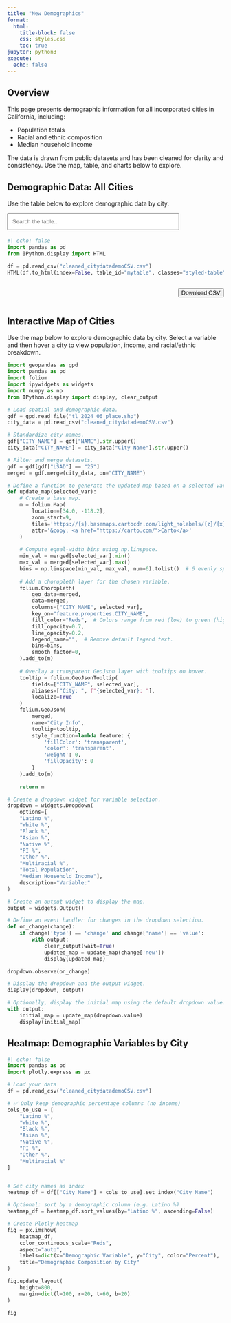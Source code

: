 ```yaml
---
title: "New Demographics"
format:
  html:
    title-block: false
    css: styles.css
    toc: true
jupyter: python3
execute:
  echo: false
---
```


## Overview

This page presents demographic information for all incorporated cities in California, including:

- Population totals  
- Racial and ethnic composition  
- Median household income  

The data is drawn from public datasets and has been cleaned for clarity and consistency. Use the map, table, and charts below to explore.


## Demographic Data: All Cities

Use the table below to explore demographic data by city.

<!-- 🔍 Search bar -->
<input
  type="text"
  id="searchInput"
  onkeyup="filterTable()"
  placeholder="Search the table..."
  style="margin-bottom: 4px; padding: 10px; width: 100%; max-width: 400px;"
>

<script>
let currentPage = 1;
const rowsPerPage = 10;

function filterTable() {
  currentPage = 1;
  renderTable();
}

function sortTable(n) {
  const table = document.getElementById("mytable");
  const rows = Array.from(table.querySelectorAll("tbody tr"));
  const dir = table.dataset.sortDir === "asc" ? "desc" : "asc";
  table.dataset.sortDir = dir;
  table.dataset.sortCol = n;

  rows.sort((a, b) => {
    const cellA = a.children[n].textContent.trim().toLowerCase();
    const cellB = b.children[n].textContent.trim().toLowerCase();
    if (!isNaN(cellA) && !isNaN(cellB)) {
      return dir === "asc" ? cellA - cellB : cellB - cellA;
    }
    return dir === "asc"
      ? cellA.localeCompare(cellB)
      : cellB.localeCompare(cellA);
  });

  const tbody = table.querySelector("tbody");
  tbody.innerHTML = "";
  rows.forEach(row => tbody.appendChild(row));

  renderTable();
}

function renderTable() {
  const input = document.getElementById("searchInput").value.toLowerCase();
  const table = document.getElementById("mytable");
  const rows = Array.from(table.querySelectorAll("tbody tr"));

  // Filter
  let filteredRows = rows.filter(row =>
    row.textContent.toLowerCase().includes(input)
  );

  // Paginate
  rows.forEach(row => row.classList.add("hidden"));
  const start = (currentPage - 1) * rowsPerPage;
  const end = start + rowsPerPage;
  filteredRows.slice(start, end).forEach(row => row.classList.remove("hidden"));

  // Pagination Controls
  const totalPages = Math.ceil(filteredRows.length / rowsPerPage);
  const paginationDiv = document.getElementById("pagination");
  paginationDiv.innerHTML = "";
  for (let i = 1; i <= totalPages; i++) {
    let btn = document.createElement("button");
    btn.innerText = i;
    btn.style.marginRight = "5px";
    if (i === currentPage) btn.classList.add("active-page");
    btn.onclick = () => {
      currentPage = i;
      renderTable();
    };
    paginationDiv.appendChild(btn);
  }
}

document.addEventListener("DOMContentLoaded", () => {
  document.querySelectorAll("#mytable th").forEach((th, i) => {
    th.onclick = () => sortTable(i);
  });
  renderTable();
});
</script>

```python
#| echo: false
import pandas as pd
from IPython.display import HTML

df = pd.read_csv("cleaned_citydatademoCSV.csv")
HTML(df.to_html(index=False, table_id="mytable", classes="styled-table"))
```
<div id="table-controls" style="display: flex; justify-content: space-between; align-items: center; margin-top: 12px;">
  <div id="pagination"></div>

  <a href="cleaned_citydatademoCSV.csv" download="california_demographics.csv">
    <button
      class="city-button">
      Download CSV
    </button>
  </a>
</div>


## Interactive Map of Cities

Use the map below to explore demographic data by city. Select a variable and then hover a city to view population, income, and racial/ethnic breakdown.

```python
import geopandas as gpd
import pandas as pd
import folium
import ipywidgets as widgets
import numpy as np
from IPython.display import display, clear_output

# Load spatial and demographic data.
gdf = gpd.read_file("tl_2024_06_place.shp")
city_data = pd.read_csv("cleaned_citydatademoCSV.csv")

# Standardize city names.
gdf["CITY_NAME"] = gdf["NAME"].str.upper()
city_data["CITY_NAME"] = city_data["City Name"].str.upper()

# Filter and merge datasets.
gdf = gdf[gdf["LSAD"] == "25"]
merged = gdf.merge(city_data, on="CITY_NAME")

# Define a function to generate the updated map based on a selected variable.
def update_map(selected_var):
    # Create a base map.
    m = folium.Map(
        location=[34.0, -118.2],
        zoom_start=9,
        tiles='https://{s}.basemaps.cartocdn.com/light_nolabels/{z}/{x}/{y}{r}.png',
        attr='&copy; <a href="https://carto.com/">Carto</a>'
    )
    
    # Compute equal-width bins using np.linspace.
    min_val = merged[selected_var].min()
    max_val = merged[selected_var].max()
    bins = np.linspace(min_val, max_val, num=6).tolist()  # 6 evenly spaced bins
    
    # Add a choropleth layer for the chosen variable.
    folium.Choropleth(
        geo_data=merged,
        data=merged,
        columns=["CITY_NAME", selected_var],
        key_on="feature.properties.CITY_NAME",
        fill_color="Reds",  # Colors range from red (low) to green (high).
        fill_opacity=0.7,
        line_opacity=0.2,
        legend_name="",  # Remove default legend text.
        bins=bins,
        smooth_factor=0,
    ).add_to(m)
    
    # Overlay a transparent GeoJson layer with tooltips on hover.
    tooltip = folium.GeoJsonTooltip(
        fields=["CITY_NAME", selected_var],
        aliases=["City: ", f"{selected_var}: "],
        localize=True
    )
    folium.GeoJson(
        merged,
        name="City Info",
        tooltip=tooltip,
        style_function=lambda feature: {
            'fillColor': 'transparent',
            'color': 'transparent',
            'weight': 0,
            'fillOpacity': 0
        }
    ).add_to(m)
    
    return m

# Create a dropdown widget for variable selection.
dropdown = widgets.Dropdown(
    options=[
    "Latino %",
    "White %",
    "Black %",
    "Asian %",
    "Native %",
    "PI %",
    "Other %",
    "Multiracial %",
    "Total Population",
    "Median Household Income"],
    description="Variable:"
)

# Create an output widget to display the map.
output = widgets.Output()

# Define an event handler for changes in the dropdown selection.
def on_change(change):
    if change['type'] == 'change' and change['name'] == 'value':
        with output:
            clear_output(wait=True)
            updated_map = update_map(change['new'])
            display(updated_map)

dropdown.observe(on_change)

# Display the dropdown and the output widget.
display(dropdown, output)

# Optionally, display the initial map using the default dropdown value.
with output:
    initial_map = update_map(dropdown.value)
    display(initial_map)
```


## Heatmap: Demographic Variables by City

```python
#| echo: false
import pandas as pd
import plotly.express as px

# Load your data
df = pd.read_csv("cleaned_citydatademoCSV.csv")

# ✅ Only keep demographic percentage columns (no income)
cols_to_use = [
    "Latino %",
    "White %",
    "Black %",
    "Asian %",
    "Native %",
    "PI %",
    "Other %",
    "Multiracial %"
]


# Set city names as index
heatmap_df = df[["City Name"] + cols_to_use].set_index("City Name")

# Optional: sort by a demographic column (e.g. Latino %)
heatmap_df = heatmap_df.sort_values(by="Latino %", ascending=False)

# Create Plotly heatmap
fig = px.imshow(
    heatmap_df,
    color_continuous_scale="Reds",
    aspect="auto",
    labels=dict(x="Demographic Variable", y="City", color="Percent"),
    title="Demographic Composition by City"
)

fig.update_layout(
    height=800,
    margin=dict(l=100, r=20, t=60, b=20)
)

fig
```
